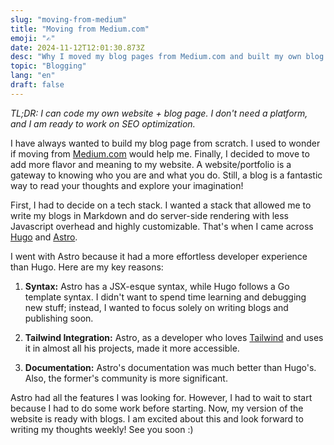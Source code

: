 ```yaml
---
slug: "moving-from-medium"
title: "Moving from Medium.com"
emoji: "✍️"
date: 2024-11-12T12:01:30.873Z
desc: "Why I moved my blog pages from Medium.com and built my own blog page"
topic: "Blogging"
lang: "en"
draft: false
---
```



<BlogImage 
    src="https://images.unsplash.com/photo-1522276698630-a284120cb08e?q=80&w=1740&auto=format&fit=crop&ixlib=rb-4.0.3&ixid=M3wxMjA3fDB8MHxwaG90by1wYWdlfHx8fGVufDB8fHx8fA%3D%3D"
    alt="Crazy pic of a cat"
    caption="Here's cute little cat for y'all ;)"
    client:load
/>

_TL;DR: I can code my own website + blog page. I don't need a platform, and I am ready to work on SEO optimization._

I have always wanted to build my blog page from scratch. I used to wonder if moving from [Medium.com](https://www.medium.com) would help me. Finally, I decided to move to add more flavor and meaning to my website. A website/portfolio is a gateway to knowing who you are and what you do. Still, a blog is a fantastic way to read your thoughts and explore your imagination!

First, I had to decide on a tech stack. I wanted a stack that allowed me to write my blogs in Markdown and do server-side rendering with less Javascript overhead and highly customizable. That's when I came across [Hugo](https://www.gohugo.io/) and [Astro](https://www.astro.build/).

I went with Astro because it had a more effortless developer experience than Hugo. Here are my key reasons:

1. **Syntax:** Astro has a JSX-esque syntax, while Hugo follows a Go template syntax. I didn't want to spend time learning and debugging new stuff; instead, I wanted to focus solely on writing blogs and publishing soon.

2. **Tailwind Integration:** Astro, as a developer who loves [Tailwind](https://www.tailwindcss.com) and uses it in almost all his projects, made it more accessible.

3. **Documentation:** Astro's documentation was much better than Hugo's. Also, the former's community is more significant.

Astro had all the features I was looking for. However, I had to wait to start because I had to do some work before starting. Now, my version of the website is ready with blogs. I am excited about this and look forward to writing my thoughts weekly! See you soon :)
